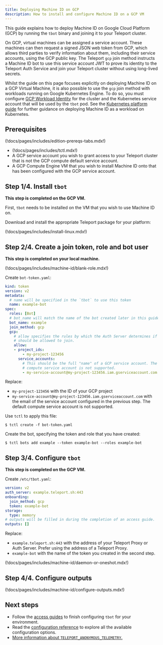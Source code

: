 ```yaml
---
title: Deploying Machine ID on GCP
description: How to install and configure Machine ID on a GCP VM
---
```


This guide explains how to deploy Machine ID on Google Cloud Platform (GCP) by
running the `tbot` binary and joining it to your Teleport cluster.

On GCP, virtual machines can be assigned a service account. These machines can
then request a signed JSON web token from GCP, which allows third parties to
verify information about them, including their service accounts, using the GCP
public key. The Teleport `gcp` join method instructs a Machine ID bot to use
this service account JWT to prove its identity to the Teleport Auth Service and
join your Teleport cluster without using long-lived secrets.

Whilst the guide on this page focuses explicitly on deploying Machine ID on a
GCP Virtual Machine, it is also possible to use the `gcp` join method with
workloads  running on Google Kubernetes Engine. To do so, you must configure
[GCP Workload
Identity](https://cloud.google.com/kubernetes-engine/docs/how-to/workload-identity)
for the cluster and the Kubernetes service account that will be used by the
`tbot` pod. See the [Kubernetes platform guide](kubernetes.mdx) for further
guidance on deploying Machine ID as a workload on Kubernetes.

## Prerequisites

(!docs/pages/includes/edition-prereqs-tabs.mdx!)

- (!docs/pages/includes/tctl.mdx!)
- A GCP service account you wish to grant access to your Teleport cluster that
  is not the GCP compute default service account.
- A GCP Compute Engine VM that you wish to install Machine ID onto that has
  been configured with the GCP service account.

## Step 1/4. Install `tbot`

**This step is completed on the GCP VM.**

First, `tbot` needs to be installed on the VM that you wish to use Machine ID
on.

Download and install the appropriate Teleport package for your platform:

(!docs/pages/includes/install-linux.mdx!)

## Step 2/4. Create a join token, role and bot user

**This step is completed on your local machine.**

(!docs/pages/includes/machine-id/blank-role.mdx!)

Create `bot-token.yaml`:

```yaml
kind: token
version: v2
metadata:
  # name will be specified in the `tbot` to use this token
  name: example-bot
spec:
  roles: [Bot]
  # bot_name will match the name of the bot created later in this guide.
  bot_name: example
  join_method: gcp
  gcp:
    # allow specifies the rules by which the Auth Server determines if `tbot`
    # should be allowed to join.
    allow:
    - project_ids:
        - my-project-123456
      service_accounts:
        # This should be the full "name" of a GCP service account. The default
        # compute service account is not supported.
        - my-service-account@my-project-123456.iam.gserviceaccount.com
```

Replace:

- `my-project-123456` with the ID of your GCP project
- `my-service-account@my-project-123456.iam.gserviceaccount.com` with the email
  of the service account configured in the previous step. The default compute
  service account is not supported.

Use `tctl` to apply this file:

```code
$ tctl create -f bot-token.yaml
```

Create the bot, specifying the token and role that you have created:

```code
$ tctl bots add example --token example-bot --roles example-bot
```

## Step 3/4. Configure `tbot`

**This step is completed on the GCP VM.**

Create `/etc/tbot.yaml`:

```yaml
version: v2
auth_server: example.teleport.sh:443
onboarding:
  join_method: gcp
  token: example-bot
storage:
  type: memory
# outputs will be filled in during the completion of an access guide.
outputs: []
```

Replace:

- `example.teleport.sh:443` with the address of your Teleport Proxy or
  Auth Server. Prefer using the address of a Teleport Proxy.
- `example-bot` with the name of the token you created in the second step.

(!docs/pages/includes/machine-id/daemon-or-oneshot.mdx!)

## Step 4/4. Configure outputs

(!docs/pages/includes/machine-id/configure-outputs.mdx!)

## Next steps

- Follow the [access guides](../connect-a-bot.mdx) to finish configuring `tbot` for
  your environment.
- Read the [configuration reference](../reference/configuration.mdx) to explore
  all the available configuration options.
- [More information about `TELEPORT_ANONYMOUS_TELEMETRY`.](../reference/telemetry.mdx)
